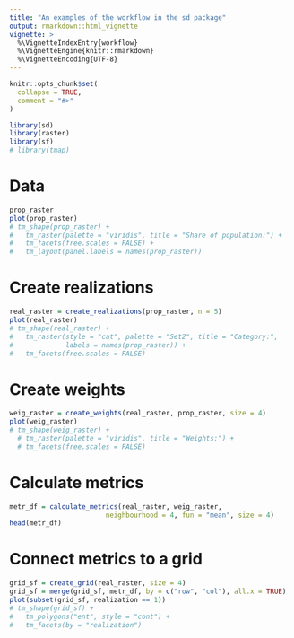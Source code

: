 ```yaml
---
title: "An examples of the workflow in the sd package"
output: rmarkdown::html_vignette
vignette: >
  %\VignetteIndexEntry{workflow}
  %\VignetteEngine{knitr::rmarkdown}
  %\VignetteEncoding{UTF-8}
---
```


```r
knitr::opts_chunk$set(
  collapse = TRUE,
  comment = "#>"
)
```

```r
library(sd)
library(raster)
library(sf)
# library(tmap)
```

# Data

<!-- data intro -->
<!-- describe the data -->

```r
prop_raster
plot(prop_raster)
# tm_shape(prop_raster) + 
#   tm_raster(palette = "viridis", title = "Share of population:") +
#   tm_facets(free.scales = FALSE) +
# 	tm_layout(panel.labels = names(prop_raster))
```

# Create realizations

```r
real_raster = create_realizations(prop_raster, n = 5)
plot(real_raster)
# tm_shape(real_raster) + 
#   tm_raster(style = "cat", palette = "Set2", title = "Category:", 
#             labels = names(prop_raster)) +
#   tm_facets(free.scales = FALSE)
```

# Create weights

```r
weig_raster = create_weights(real_raster, prop_raster, size = 4)
plot(weig_raster)
# tm_shape(weig_raster) +
  # tm_raster(palette = "viridis", title = "Weights:") +
  # tm_facets(free.scales = FALSE)
```

# Calculate metrics

```r
metr_df = calculate_metrics(real_raster, weig_raster,
                        neighbourhood = 4, fun = "mean", size = 4)
head(metr_df)
```

# Connect metrics to a grid

```r
grid_sf = create_grid(real_raster, size = 4)
grid_sf = merge(grid_sf, metr_df, by = c("row", "col"), all.x = TRUE)
plot(subset(grid_sf, realization == 1))
# tm_shape(grid_sf) +
#   tm_polygons("ent", style = "cont") +
#   tm_facets(by = "realization")
```

